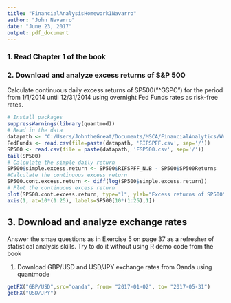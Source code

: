 ```yaml
---
title: "FinancialAnalysisHomework1Navarro"
author: "John Navarro"
date: "June 23, 2017"
output: pdf_document
---
```


### 1. Read Chapter 1 of the book
### 2. Download and analyze excess returns of S&P 500

Calculate continuous daily excess returns of SP500("^GSPC") for the period from 1/1/2014 until 12/31/2014 using overnight Fed Funds rates as risk-free rates.
```r
# Install packages
suppressWarnings(library(quantmod))
# Read in the data
datapath <- "C:/Users/JohntheGreat/Documents/MSCA/FinancialAnalytics/Week1_Introduction"
FedFunds <- read.csv(file=paste(datapath, 'RIFSPFF.csv', sep='/'))
SP500 <- read.csv(file = paste(datapath, 'FSP500.csv', sep='/'))
tail(SP500)
# Calculate the simple daily return
SP500$simple.excess.return <- SP500$RIFSPFF_N.B - SP500$SP500Returns
#Calculate the continuous excess return
SP500.cont.excess.return <- diff(log(SP500$simple.excess.return))
# Plot the continuous excess return
plot(SP500.cont.excess.return, type="l", ylab="Excess returns of SP500", xlab = "Date", xaxt="n", main="Continuous Excess Daily Returns of S&P 500")
axis(1, at=10*(1:25), labels=SP500[10*(1:25),1])

```
## 3. Download and analyze exchange rates

Answer the smae questions as in Exercise 5 on page 37 as a refresher of statistical analysis skills. Try to do it without using R demo code from the book

1. Download GBP/USD and USD/JPY exchange rates from Oanda using quantmode
```r
getFX("GBP/USD",src="oanda", from= "2017-01-02", to= "2017-05-31")
getFX("USD/JPY")
```

